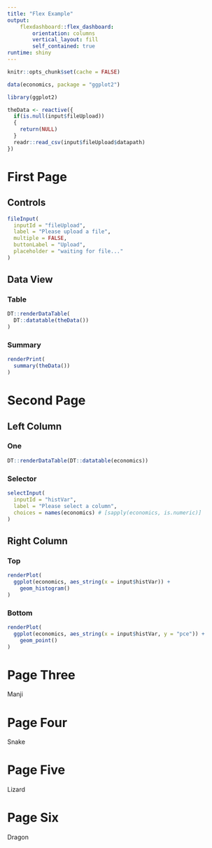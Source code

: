 ```yaml
---
title: "Flex Example"
output:
    flexdashboard::flex_dashboard:
        orientation: columns
        vertical_layout: fill
        self_contained: true
runtime: shiny
---
```


```r
knitr::opts_chunk$set(cache = FALSE)
```

```r
data(economics, package = "ggplot2")
```

```r
library(ggplot2)
```

```r
theData <- reactive({
  if(is.null(input$fileUpload))
  {
    return(NULL)
  }
  readr::read_csv(input$fileUpload$datapath)
})
```


# First Page

## Controls {.sidebar data-width=300}

```r
fileInput(
  inputId = "fileUpload",
  label = "Please upload a file",
  multiple = FALSE,
  buttonLabel = "Upload",
  placeholder = "waiting for file..."
)
```

## Data View {.tabset}

### Table

```r
DT::renderDataTable(
  DT::datatable(theData())
)
```

### Summary

```r
renderPrint(
  summary(theData())
)
```



# Second Page

## Left Column

### One

```r
DT::renderDataTable(DT::datatable(economics))
```

### Selector {data-height=250}

```r
selectInput(
  inputId = "histVar",
  label = "Please select a column",
  choices = names(economics) # [sapply(economics, is.numeric)]
)
```

## Right Column

### Top

```r
renderPlot(
  ggplot(economics, aes_string(x = input$histVar)) +
    geom_histogram()
)
```

### Bottom

```r
renderPlot(
  ggplot(economics, aes_string(x = input$histVar, y = "pce")) +
    geom_point()
)
```

# Page Three {data-navmenu="Menu A"}

Manji

# Page Four {data-navmenu="Menu A"}

Snake

# Page Five {data-navmenu="Menu B"}

Lizard

# Page Six {data-navmenu="Menu B"}

Dragon